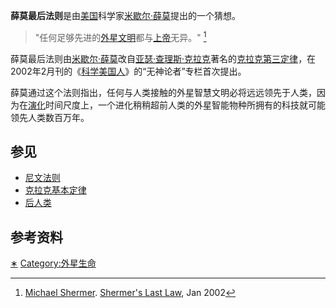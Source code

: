 '''薛莫最后法则'''是由[[美国|美国]]科学家[[米歇尔·薛莫|米歇尔·薛莫]]提出的一个猜想。

<blockquote>"任何足够先进的[[外星文明|外星文明]]都与[[上帝|上帝]]无异。" <ref>[[Michael_Shermer|Michael Shermer]]. [http://www.sciam.com/article.cfm?articleID=000A2062-66B1-1C6D-84A9809EC588EF21 Shermer's Last Law], Jan 2002</ref></blockquote>

薛莫最后法则由[[米歇尔·薛莫|米歇尔·薛莫]]改自[[亚瑟·查理斯·克拉克|亚瑟·查理斯·克拉克]]著名的[[克拉克基本定律|克拉克第三定律]]，在2002年2月刊的《[[科学美国人|科学美国人]]》的“无神论者”专栏首次提出。

薛莫通过这个法则指出，任何与人类接触的外星智慧文明必将远远领先于人类，因为在[[演化|演化]]时间尺度上，一个进化稍稍超前人类的外星智能物种所拥有的科技就可能领先人类数百万年。

== 参见 ==
*[[尼文法则|尼文法则]]
*[[克拉克基本定律|克拉克基本定律]]
*[[后人类|后人类]]

== 参考资料 ==
{{reflist}}

{{Extraterrestrial life}}

[[Category:谚语|∗]]
[[Category:外星生命|Category:外星生命]]